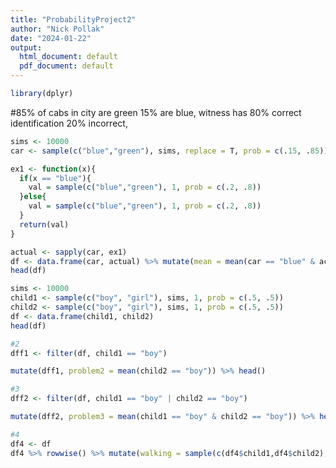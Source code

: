 ```yaml
---
title: "ProbabilityProject2"
author: "Nick Pollak"
date: "2024-01-22"
output:
  html_document: default
  pdf_document: default
---
```


```r
library(dplyr)
```


#85% of cabs in city are green 15% are blue, witness has 80% correct identification 20% incorrect, 
```r
sims <- 10000
car <- sample(c("blue","green"), sims, replace = T, prob = c(.15, .85))

ex1 <- function(x){
  if(x == "blue"){
    val = sample(c("blue","green"), 1, prob = c(.2, .8))
  }else{
    val = sample(c("blue","green"), 1, prob = c(.2, .8))
  }
  return(val)
}

actual <- sapply(car, ex1)
df <- data.frame(car, actual) %>% mutate(mean = mean(car == "blue" & actual =="blue"))
head(df)
```


```r
sims <- 10000
child1 <- sample(c("boy", "girl"), sims, 1, prob = c(.5, .5))
child2 <- sample(c("boy", "girl"), sims, 1, prob = c(.5, .5))
df <- data.frame(child1, child2)
head(df)

#2
dff1 <- filter(df, child1 == "boy")

mutate(dff1, problem2 = mean(child2 == "boy")) %>% head()

#3
dff2 <- filter(df, child1 == "boy" | child2 == "boy")

mutate(dff2, problem3 = mean(child1 == "boy" & child2 == "boy")) %>% head()

#4
df4 <- df
df4 %>% rowwise() %>% mutate(walking = sample(c(df4$child1,df4$child2), 1, replace = FALSE)) %>% filter(walking == "boy") %>% mutate(problem4 = mean(df4$child1 == "boy" & df4$child2 == "boy")) %>% head()


```


